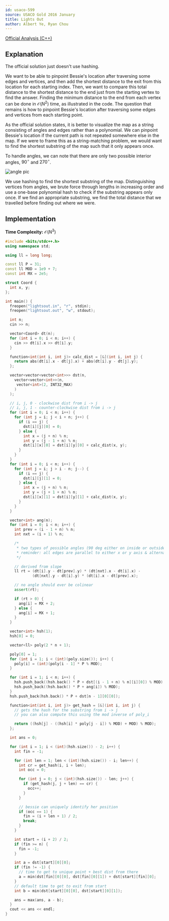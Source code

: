 ```yaml
---
id: usaco-599
source: USACO Gold 2016 January
title: Lights Out
author: Albert Ye, Ryan Chou
---
```


[Official Analysis (C++)](http://www.usaco.org/current/data/sol_lightsout_gold_jan16.html)

## Explanation
The official solution just doesn't use hashing.

We want to be able to pinpoint Bessie's location after traversing some edges and
vertices, and then add the shortest distance to the exit from this location for
each starting index. Then, we want to compare this total distance to the
shortest distance to the end just from the starting vertex to find the answer.
Finding the minimum distance to the end from each vertex can be done in
$\mathcal{O}(N^2)$ time, as illustrated in the code. The question that remains
is how to pinpoint Bessie's location after traversing some edges and vertices
from each starting point.

As the official solution states, it is better to visualize the map as a string
consisting of angles and edges rather than a polynomial. We can pinpoint
Bessie's location if the current path is not repeated somewhere else in the map.
If we were to frame this as a string-matching problem, we would want to find the
shortest substring of the map such that it only appears once.

To handle angles, we can note that there are only two possible interior angles, $90^\circ$ and $270^\circ$.

![angle pic](usaco-599/di_ang.png)

We use hashing to find the shortest substring of the map. Distinguishing
vertices from angles, we brute force through lengths in increasing order and use
a one-base polynomial hash to check if the substring appears only once. If we
find an appropriate substring, we find the total distance that we travelled
before finding out where we were.

## Implementation
**Time Complexity:** $\mathcal{O}(N^3)$

<LanguageSection>
<CPPSection>

```cpp
#include <bits/stdc++.h>
using namespace std;

using ll = long long;

const ll P = 31;
const ll MOD = 1e9 + 7;
const int MX = 2e5;

struct Coord {
  int x, y;
};

int main() {
  freopen("lightsout.in", "r", stdin);
  freopen("lightsout.out", "w", stdout);

  int n;
  cin >> n;

  vector<Coord> dt(n);
  for (int i = 0; i < n; i++) {
	cin >> dt[i].x >> dt[i].y;
  }

  function<int(int i, int j)> calc_dist = [&](int i, int j) {
	return abs(dt[i].x - dt[j].x) + abs(dt[i].y - dt[j].y);
  };

  vector<vector<vector<int>>> dst(n,
	vector<vector<int>>(n,
	 vector<int>(2, INT32_MAX)
	)
  );

  // i, j, 0 - clockwise dist from i -> j
  // i, j, 1 - counter-clockwise dist from i -> j
  for (int i = 0; i < n; i++) {
	for (int j = i; j < i + n; j++) {
	  if (i == j) {
		dst[i][j][0] = 0;
	  } else {
		int x = (j + n) % n;
		int y = (j - 1 + n) % n;
		dst[i][x][0] = dst[i][y][0] + calc_dist(x, y);
	  }
	}
  }
  for (int i = 0; i < n; i++) {
	for (int j = i; j > i - n; j--) {
	  if (i == j) {
		dst[i][j][1] = 0;
	  } else {
		int x = (j + n) % n;
		int y = (j + 1 + n) % n;
		dst[i][x][1] = dst[i][y][1] + calc_dist(x, y);
	  }
	}
  }

  vector<int> ang(n);
  for (int i = 0; i < n; i++) {
	int prev = (i - 1 + n) % n;
	int nxt = (i + 1) % n;

	/*
	 * two types of possible angles (90 deg either on inside or outside)
	 * reminder: all edges are parallel to either x or y axis & alternate
	 */

	// derived from slope
	ll rt = (dt[i].y - dt[prev].y) * (dt[nxt].x - dt[i].x) -
			(dt[nxt].y - dt[i].y) * (dt[i].x - dt[prev].x);

	// no angle should ever be colinear
	assert(rt);

	if (rt > 0) {
	  ang[i] = MX + 2;
	} else {
	  ang[i] = MX + 1;
	}
  }

  vector<int> hsh(1);
  hsh[0] = 0;

  vector<ll> poly(2 * n + 1);

  poly[0] = 1;
  for (int i = 1; i < (int)(poly.size()); i++) {
	poly[i] = (int)(poly[i - 1] * P % MOD);
  }

  for (int i = 1; i < n; i++) {
	hsh.push_back((hsh.back() * P + dst[(i - 1 + n) % n][i][0]) % MOD);
	hsh.push_back((hsh.back() * P + ang[i]) % MOD);
  }
  hsh.push_back(hsh.back() * P + dst[n - 1][0][0]);

  function<int(int i, int j)> get_hash = [&](int i, int j) {
	// gets the hash for the substring from i -> j
	// you can also compute this using the mod inverse of poly_i

	return ((hsh[j] - ((hsh[i] * poly[j - i]) % MOD) + MOD) % MOD);
  };

  int ans = 0;

  for (int i = 1; i < (int)(hsh.size()) - 2; i++) {
	int fin = -1;

	for (int len = 1; len < (int)(hsh.size()) - i; len++) {
	  int cr = get_hash(i, i + len);
	  int occ = 0;

	  for (int j = 0; j < (int)(hsh.size()) - len; j++) {
		if (get_hash(j, j + len) == cr) {
		  occ++;
		}
	  }

	  // bessie can uniquely identify her position
	  if (occ == 1) {
		fin = (i + len + 1) / 2;
		break;
	  }
	}

	int start = (i + 2) / 2;
	if (fin >= n) {
	  fin = -1;
	}

	int a = dst[start][0][0];
	if (fin != -1) {
	  // time to get to unique point + best dist from there
	  a = min(dst[fin][0][0], dst[fin][0][1]) + dst[start][fin][0];
	}
	// default time to get to exit from start
	int b = min(dst[start][0][0], dst[start][0][1]);

	ans = max(ans, a - b);
  }
  cout << ans << endl;
}
```
</CPPSection>
</LanguageSection>
